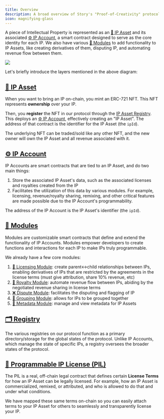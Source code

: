 ```yaml
---
title: Overview
description: A broad overview of Story's "Proof-of-Creativity" protocol.
icon: magnifying-glass
---
```


A piece of Intellectual Property is represented as an [🧩 IP Asset](/concepts/ip-asset) and its associated [⚙️ IP Account](/concepts/ip-asset/ip-account), a smart contract designed to serve as the core identity for each IP. We also have various [🧱 Modules](/concepts/modules) to add functionality to IP Assets, like creating derivatives of them, disputing IP, and automating revenue flow between them.

<Frame>
  <img src="/images/concepts/story-architecture.png" />
</Frame>

Let's briefly introduce the layers mentioned in the above diagram:

## [🧩 IP Asset](/concepts/ip-asset)

When you want to bring an IP on-chain, you mint an ERC-721 NFT. This NFT represents **ownership** over your IP.

Then, you **register** the NFT in our protocol through the [IP Asset Registry](/concepts/registry/ip-asset-registry). This deploys an [⚙️ IP Account](/concepts/ip-asset/ip-account), effectively creating an "IP Asset". The address of that contract is the identifier for the IP Asset (the `ipId`).

The underlying NFT can be traded/sold like any other NFT, and the new owner will own the IP Asset and all revenue associated with it.

## [⚙️ IP Account](/concepts/ip-asset/ip-account)

IP Accounts are smart contracts that are tied to an IP Asset, and do two main things:

1. Store the associated IP Asset's data, such as the associated licenses and royalties created from the IP
2. Facilitates the utilization of this data by various modules. For example, licensing, revenue/royalty sharing, remixing, and other critical features are made possible due to the IP Account's programmability.

The address of the IP Account is the IP Asset's identifier (the `ipId`).

## [🧱 Modules](/concepts/modules)

Modules are customizable smart contracts that define and extend the functionality of IP Accounts. Modules empower developers to create functions and interactions for each IP to make IPs truly programmable.

We already have a few core modules:

1. [📜 Licensing Module](/concepts/licensing-module): create parent\<->child relationships between IPs, enabling derivatives of IPs that are restricted by the agreements in the license terms (must give attribution, share 10% revenue, etc)
2. [💸 Royalty Module](/concepts/royalty-module): automate revenue flow between IPs, abiding by the negotiated revenue sharing in license terms
3. [❌ Dispute Module](/concepts/dispute-module): facilitates the disputing and flagging of IP
4. [👥 Grouping Module](/concepts/grouping-module): allows for IPs to be grouped together
5. [👀 Metadata Module](/concepts/metadata-module): manage and view metadata for IP Assets

## [🗂️ Registry](/concepts/registry)

The various registries on our protocol function as a primary directory/storage for the global states of the protocol. Unlike IP Accounts, which manage the state of specific IPs, a registry oversees the broader states of the protocol.

## [💊 Programmable IP License (PIL)](/concepts/programmable-ip-license)

The PIL is a real, off-chain legal contract that defines certain **License Terms** for how an IP Asset can be legally licensed. For example, how an IP Asset is commercialized, remixed, or attributed, and who is allowed to do that and under what conditions.

We have mapped these same terms on-chain so you can easily attach terms to your IP Asset for others to seamlessly and transparently license your IP.
